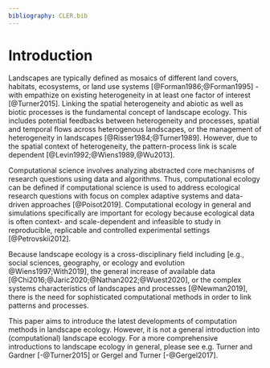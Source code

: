 ```yaml
---
bibliography: CLER.bib
---
```


<!-- Person responsible: Hesselbarth -->

# Introduction

<!--MH: Flesh-out all paragraphs a little bit adding some details and examples-->

Landscapes are typically defined as mosaics of different land covers, habitats, ecosystems, or land use systems [@Forman1986;@Forman1995] - with empathize on existing heterogeneity in at least one factor of interest [@Turner2015].
Linking the spatial heterogeneity and abiotic as well as biotic processes is the fundamental concept of landscape ecology.
This includes potential feedbacks between heterogeneity and processes, spatial and temporal flows across heterogenous landscapes, or the management of heterogeneity in landscapes [@Risser1984;@Turner1989].
However, due to the spatial context of heterogeneity, the pattern-process link is scale dependent [@Levin1992;@Wiens1989,@Wu2013].

Computational science involves analyzing abstracted core mechanisms of research questions using data and algorithms. 
Thus, computational ecology can be defined if computational science is used to address ecological research questions with focus on complex adaptive systems and data-driven approaches [@Poisot2019].
Computational ecology in general and simulations specifically are important for ecology because ecological data is often context- and scale-dependent and infeasible to study in reproducible, replicable and controlled experimental settings [@Petrovskii2012].

Because landscape ecology is a cross-disciplinary field including [e.g., social sciences, geography, or ecology and evolution @Wiens1997;With2019], the general increase of available data [@Chi2016;@Jaric2020;@Nathan2022;@Wuest2020], or the complex systems characteristics of landscapes and processes [@Newman2019], there is the need for sophisticated computational methods in order to link patterns and processes.

This paper aims to introduce the latest developments of computation methods in landscape ecology.
However, it is not a general introduction into (computational) landscape ecology. 
For a more comprehensive introductions to landscape ecology in general, please see e.g. Turner and Gardner [-@Turner2015] or Gergel and Turner [-@Gergel2017].
